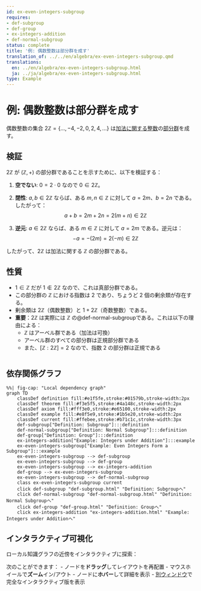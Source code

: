 ```yaml
---
id: ex-even-integers-subgroup
requires:
- def-subgroup
- def-group
- ex-integers-addition
- def-normal-subgroup
status: complete
title: '例: 偶数整数は部分群を成す'
translation_of: ../../en/algebra/ex-even-integers-subgroup.qmd
translations:
  en: ../en/algebra/ex-even-integers-subgroup.html
  ja: ../ja/algebra/ex-even-integers-subgroup.html
type: Example
---
```


# 例: 偶数整数は部分群を成す

偶数整数の集合 $2\mathbb{Z} = \{..., -4, -2, 0, 2, 4, ...\}$ は[加法に関する整数](ex-integers-addition.qmd)の[部分群](def-subgroup.qmd)を成す。

## 検証

$2\mathbb{Z}$ が $(\mathbb{Z}, +)$ の部分群であることを示すために、以下を検証する：

1. **空でない**: $0 = 2 \cdot 0$ なので $0 \in 2\mathbb{Z}$。

2. **閉性**: $a, b \in 2\mathbb{Z}$ ならば、ある $m, n \in \mathbb{Z}$ に対して $a = 2m$、$b = 2n$ である。したがって：
   $$a + b = 2m + 2n = 2(m + n) \in 2\mathbb{Z}$$

3. **逆元**: $a \in 2\mathbb{Z}$ ならば、ある $m \in \mathbb{Z}$ に対して $a = 2m$ である。逆元は：
   $$-a = -(2m) = 2(-m) \in 2\mathbb{Z}$$

したがって、$2\mathbb{Z}$ は加法に関する $\mathbb{Z}$ の部分群である。

## 性質

- $1 \in \mathbb{Z}$ だが $1 \notin 2\mathbb{Z}$ なので、これは真部分群である。
- この部分群の $\mathbb{Z}$ における指数は 2 であり、ちょうど 2 個の剰余類が存在する。
- 剰余類は $2\mathbb{Z}$（偶数整数）と $1 + 2\mathbb{Z}$（奇数整数）である。
- **重要**：$2\mathbb{Z}$ は実際には $\mathbb{Z}$ の@def-normal-subgroupである。これは以下の理由による：
  - $\mathbb{Z}$ はアーベル群である（加法は可換）
  - アーベル群のすべての部分群は正規部分群である
  - また、$[{\mathbb{Z} : 2\mathbb{Z}}] = 2$ なので、指数 2 の部分群は正規である

```mermaid
```

## 依存関係グラフ

```mermaid
%%| fig-cap: "Local dependency graph"
graph TD
    classDef definition fill:#e1f5fe,stroke:#01579b,stroke-width:2px
    classDef theorem fill:#f3e5f5,stroke:#4a148c,stroke-width:2px
    classDef axiom fill:#fff3e0,stroke:#e65100,stroke-width:2px
    classDef example fill:#e8f5e9,stroke:#1b5e20,stroke-width:2px
    classDef current fill:#ffebee,stroke:#b71c1c,stroke-width:3px
    def-subgroup["Definition: Subgroup"]:::definition
    def-normal-subgroup["Definition: Normal Subgroup"]:::definition
    def-group["Definition: Group"]:::definition
    ex-integers-addition["Example: Integers under Addition"]:::example
    ex-even-integers-subgroup["Example: Even Integers Form a Subgroup"]:::example
    ex-even-integers-subgroup --> def-subgroup
    ex-even-integers-subgroup --> def-group
    ex-even-integers-subgroup --> ex-integers-addition
    def-group --> ex-even-integers-subgroup
    ex-even-integers-subgroup --> def-normal-subgroup
    class ex-even-integers-subgroup current
    click def-subgroup "def-subgroup.html" "Definition: Subgroupへ"
    click def-normal-subgroup "def-normal-subgroup.html" "Definition: Normal Subgroupへ"
    click def-group "def-group.html" "Definition: Groupへ"
    click ex-integers-addition "ex-integers-addition.html" "Example: Integers under Additionへ"
```

## インタラクティブ可視化

ローカル知識グラフの近傍をインタラクティブに探索：

::: {.graph-viz data-id="ex-even-integers-subgroup" data-width="700" data-height="500"}
:::

次のことができます：
- ノードを**ドラッグ**してレイアウトを再配置
- マウスホイールで**ズーム**イン/アウト
- ノードに**ホバー**して詳細を表示
- [別ウィンドウ](../../output/interactive/ex-even-integers-subgroup.html){target="_blank"}で完全なインタラクティブ版を表示
